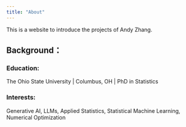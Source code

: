 ```yaml
---
title: "About"
---
```


This is a website to introduce the projects of Andy Zhang.



## Background：


### Education:
<!-- The University of British Columbia | Vancouver, Canada -->

The Ohio State University | Columbus, OH | PhD in Statistics

<!-- Zhejiang University | Hangzhou, China -->



### Interests:
Generative AI, LLMs, Applied Statistics, Statistical Machine Learning, Numerical Optimization



<!-- ## Relevant Coursework： -->

<!-- ### Data Science Courses @UBC: -->
<!-- [ubc-mds.github.io/descriptions/](https://ubc-mds.github.io/descriptions/) -->


<!-- ### Statistics Courses @OSU: -->
<!-- [stat.osu.edu/courses](https://stat.osu.edu/courses) -->

<!-- Statistics Theory I $\&$ II, Advanced Statistics Theory I $\&$ II, Applied Statistics I $\&$ II, Applied Bayesian Analysis, Theory of the Linear Model, Theory of Probability, Theory of Stochastic Processes, Advanced Computational Statistics, Bayesian Analysis and Decision Theory, Theory of Nonparametric Statistics, Statistical Machine Learning, Time Series Analysis, Generalized Linear Models, Design and Analysis of Clinical Trials, Survival Analysis, Spatial Statistics -->

<!-- ### Computer Science Courses @OSU: -->
<!-- [cse.osu.edu/courses](https://cse.osu.edu/courses) -->

<!-- Foundations II: Data Structures and Algorithms, Survey of Artificial Intelligence II: Advanced Techniques, Machine Learning, Algorithms. -->




<!-- ## Relevant Skills: -->

<!-- ### Languages: -->
<!-- Python, R, MATLAB, PostgreSQL, MongoDB,  -->
<!-- C/C++, bash, GIT, Docker, LaTeX -->


<!-- ### Packages: -->
<!-- Pandas, Numpy, SciPy, scikit-learn,  -->
<!-- XGBoost, LightGBM, CatBoost, -->
<!-- PyTorch, TensorFlow -->


<!-- ## GitHub： -->
<!-- [github.com/andyzhangstat](https://github.com/andyzhangstat) -->


